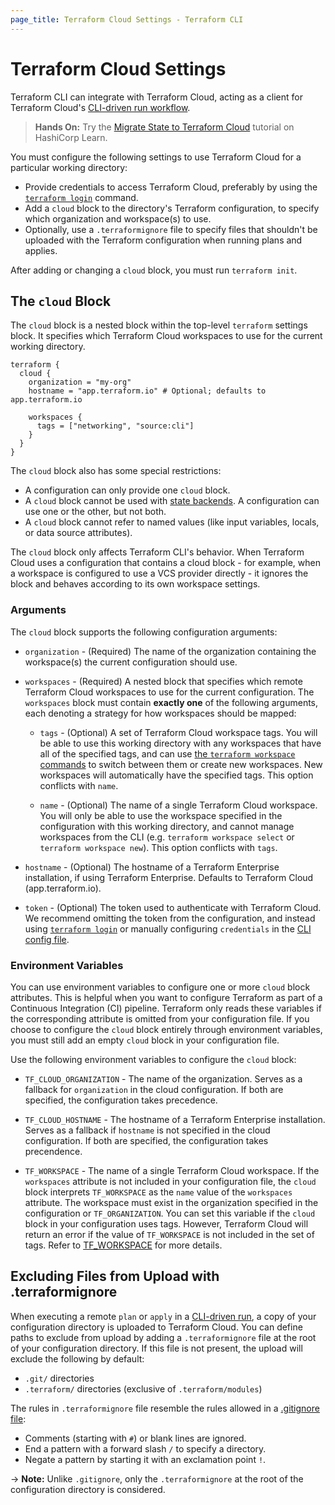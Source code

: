 ```yaml
---
page_title: Terraform Cloud Settings - Terraform CLI
---
```


# Terraform Cloud Settings

Terraform CLI can integrate with Terraform Cloud, acting as a client for Terraform Cloud's
[CLI-driven run workflow](/cloud-docs/run/cli).

> **Hands On:** Try the [Migrate State to Terraform Cloud](https://learn.hashicorp.com/tutorials/terraform/cloud-migrate) tutorial on HashiCorp Learn.

You must configure the following settings to use Terraform Cloud for a particular working directory:

- Provide credentials to access Terraform Cloud, preferably by using the
  [`terraform login`](/cli/commands/login) command.
- Add a `cloud` block to the directory's Terraform configuration, to specify
  which organization and workspace(s) to use.
- Optionally, use a `.terraformignore` file to specify files that shouldn't be
  uploaded with the Terraform configuration when running plans and applies.

After adding or changing a `cloud` block, you must run `terraform init`.

## The `cloud` Block

The `cloud` block is a nested block within the top-level `terraform` settings
block. It specifies which Terraform Cloud workspaces to use for the current
working directory.

```hcl
terraform {
  cloud {
    organization = "my-org"
    hostname = "app.terraform.io" # Optional; defaults to app.terraform.io

    workspaces {
      tags = ["networking", "source:cli"]
    }
  }
}
```

The `cloud` block also has some special restrictions:

- A configuration can only provide one `cloud` block.
- A `cloud` block cannot be used with [state backends](/language/settings/backends).
  A configuration can use one or the other, but not both.
- A `cloud` block cannot refer to named values (like input variables, locals, or
  data source attributes).

The `cloud` block only affects Terraform CLI's behavior. When Terraform Cloud uses a configuration
that contains a cloud block - for example, when a workspace is configured to use a VCS provider
directly - it ignores the block and behaves according to its own workspace settings.

### Arguments

The `cloud` block supports the following configuration arguments:

- `organization` - (Required) The name of the organization containing the
  workspace(s) the current configuration should use.

- `workspaces` - (Required) A nested block that specifies which remote Terraform Cloud workspaces to
  use for the current configuration. The `workspaces` block must contain **exactly one** of the
  following arguments, each denoting a strategy for how workspaces should be mapped:

  - `tags` - (Optional) A set of Terraform Cloud workspace tags. You will be able to use
    this working directory with any workspaces that have all of the specified tags,
    and can use [the `terraform workspace` commands](/cli/workspaces)
    to switch between them or create new workspaces. New workspaces will automatically have
    the specified tags. This option conflicts with `name`.

  - `name` - (Optional) The name of a single Terraform Cloud workspace. You will
    only be able to use the workspace specified in the configuration with this working
    directory, and cannot manage workspaces from the CLI (e.g. `terraform workspace select` or
    `terraform workspace new`). This option conflicts with `tags`.

- `hostname` - (Optional) The hostname of a Terraform Enterprise installation, if using Terraform
  Enterprise. Defaults to Terraform Cloud (app.terraform.io).

- `token` - (Optional) The token used to authenticate with Terraform Cloud.
  We recommend omitting the token from the configuration, and instead using
  [`terraform login`](/cli/commands/login) or manually configuring
  `credentials` in the
  [CLI config file](/cli/config/config-file#credentials).

### Environment Variables

You can use environment variables to configure one or more `cloud` block attributes. This is helpful when you want to configure Terraform as part of a Continuous Integration (CI) pipeline. Terraform only reads these variables if the corresponding attribute is omitted from your configuration file. If you choose to configure the `cloud` block entirely through environment variables, you must still add an empty `cloud` block in your configuration file.

Use the following environment variables to configure the `cloud` block:

- `TF_CLOUD_ORGANIZATION` - The name of the organization. Serves as a fallback for `organization`
    in the cloud configuration. If both are specified, the configuration takes precedence. 

- `TF_CLOUD_HOSTNAME` - The hostname of a Terraform Enterprise installation. Serves as a fallback if `hostname` is not specified in the cloud configuration. If both are specified, the configuration takes precendence. 

- `TF_WORKSPACE` - The name of a single Terraform Cloud workspace.  If the `workspaces` attribute is not included in your configuration file, the `cloud` block interprets `TF_WORKSPACE` as the `name` value of the `workspaces` attribute. The workspace must exist in the organization specified in the configuration or `TF_ORGANIZATION`. You can set this variable if the `cloud` block in your configuration uses tags. However, Terraform Cloud will return an error if the value of `TF_WORKSPACE` is not included in the set of tags. Refer to [TF_WORKSPACE](https://www.terraform.io/cli/config/environment-variables#tf_workspace) for more details.

## Excluding Files from Upload with .terraformignore

When executing a remote `plan` or `apply` in a [CLI-driven run](/cloud-docs/run/cli),
a copy of your configuration directory is uploaded to Terraform Cloud. You can define
paths to exclude from upload by adding a `.terraformignore` file at the root of your
configuration directory. If this file is not present, the upload will exclude
the following by default:

- `.git/` directories
- `.terraform/` directories (exclusive of `.terraform/modules`)

The rules in `.terraformignore` file resemble the rules allowed in a
[.gitignore file](https://git-scm.com/book/en/v2/Git-Basics-Recording-Changes-to-the-Repository#_ignoring):

- Comments (starting with `#`) or blank lines are ignored.
- End a pattern with a forward slash `/` to specify a directory.
- Negate a pattern by starting it with an exclamation point `!`.

-> **Note:** Unlike `.gitignore`, only the `.terraformignore` at the root of the configuration directory is considered.
